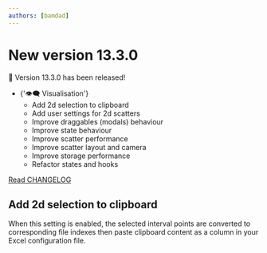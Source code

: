 ```yaml
---
authors: [bamdad]
---
```



# New version 13.3.0

🎉 Version 13.3.0 has been released!

<ul>
  <li>
    {'👁️‍🗨️ Visualisation'}
    <ul>
      <li>Add 2d selection to clipboard</li>
      <li>Add user settings for 2d scatters</li>
      <li>Improve draggables (modals) behaviour</li>
      <li>Improve state behaviour</li>
      <li>Improve scatter performance</li>
      <li>Improve scatter layout and camera</li>
      <li>Improve storage performance</li>
      <li>Refactor states and hooks</li>
    </ul>
  </li>
</ul>

[Read CHANGELOG](https://github.com/sound-scape-explorer/sound-scape-explorer/blob/main/CHANGELOG.md#1330-2024-06-04)

## Add 2d selection to clipboard

<Fragment>
  When this setting is enabled, the selected interval points are converted to
  corresponding file indexes then paste clipboard content as a column in your
  <ExcelIcon /> Excel configuration file.
</Fragment>
